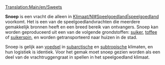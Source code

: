 [[Translation:Main/en/Sweets]]
{{nl/Vracht|name=Snoep
|image=Sweets.png
|geproduceerd=[[Main/nl/Snoepfabriek|Snoepfabriek]]
|geaccepteerd=[[Main/nl/Gemeente|Stad]]
}}

'''Snoep''' is een vracht die alleen in [[Main/en/|Klimaat/Nl#Speelgoedland|speelgoedland]] voorkomt. Het is een van de speelgoedlandvrachten die meerdere gemakkelijk bronnen heeft en een breed bereik van ontvangers. Snoep kan worden geproduceerd uit een van de volgende grondstoffen: [[Main/nl/Suiker|suiker]], [[Main/nl/Toffee|toffee]] of [[Main/nl/Suikerspin|suikerspin]], en worden getransporteerd naar huizen in de stad.

Snoep is gelijk aan [[Main/nl/Voedsel|voedsel]] in [[Main/en/Klimaat/Nl#Subarctisch|subarctische]] en [[Main/en/Klimaat/Nl#Subtropisch|subtropische]] klimaten, en hun logistiek is identiek. Voor het gemak moet snoep gezien worden als een deel van de vrachtruggengraat in spellen in het speelgoedland klimaat.